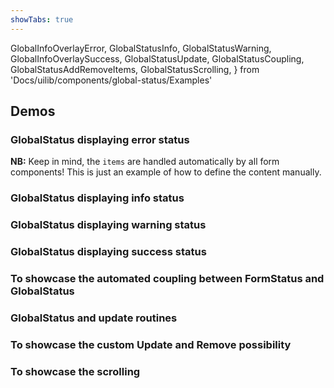 ```yaml
---
showTabs: true
---
```


  GlobalInfoOverlayError,
  GlobalStatusInfo,
  GlobalStatusWarning,
  GlobalInfoOverlaySuccess,
  GlobalStatusUpdate,
  GlobalStatusCoupling,
  GlobalStatusAddRemoveItems,
  GlobalStatusScrolling,
} from 'Docs/uilib/components/global-status/Examples'

## Demos

### GlobalStatus displaying error status

**NB:** Keep in mind, the `items` are handled automatically by all form components! This is just an example of how to define the content manually.

<GlobalInfoOverlayError />

### GlobalStatus displaying info status

<GlobalStatusInfo />

### GlobalStatus displaying warning status

<GlobalStatusWarning />

### GlobalStatus displaying success status

<GlobalInfoOverlaySuccess />

### To showcase the automated coupling between **FormStatus** and **GlobalStatus**

<GlobalStatusCoupling />

### GlobalStatus and update routines

<GlobalStatusUpdate />

### To showcase the custom **Update** and **Remove** possibility

<GlobalStatusAddRemoveItems />

### To showcase the scrolling

<GlobalStatusScrolling />
